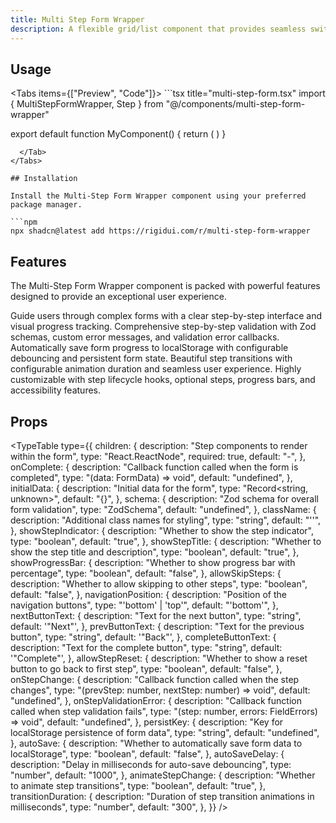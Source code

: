 ```yaml
---
title: Multi Step Form Wrapper
description: A flexible grid/list component that provides seamless switching between grid and list layouts with customizable card rendering.
---
```



## Usage

<Tabs items={["Preview", "Code"]}>
  <Tab value="Preview">
    <MultiStepFormPreview />
  </Tab>
  <Tab value="Code">
    ```tsx title="multi-step-form.tsx"
import { MultiStepFormWrapper, Step } from "@/components/multi-step-form-wrapper"

export default function MyComponent() {
      return (
        <MultiStepFormWrapper>
          <Step title="Basic Info">
            <FormBasic />
          </Step>
          <Step title="Message">
            <FormMessage />
          </Step>
        </MultiStepFormWrapper>
      )
}
```
  </Tab>
</Tabs>

## Installation

Install the Multi-Step Form Wrapper component using your preferred package manager.

```npm
npx shadcn@latest add https://rigidui.com/r/multi-step-form-wrapper
```

## Features

The Multi-Step Form Wrapper component is packed with powerful features designed to provide an exceptional user experience.

<Cards>
  <Card title="Step-by-Step Form Flow">
    Guide users through complex forms with a clear step-by-step interface and
    visual progress tracking.
  </Card>
  <Card title="Advanced Validation">
    Comprehensive step-by-step validation with Zod schemas, custom error
    messages, and validation error callbacks.
  </Card>
  <Card title="Auto-Save & Persistence">
    Automatically save form progress to localStorage with configurable
    debouncing and persistent form state.
  </Card>
  <Card title="Smooth Animations">
    Beautiful step transitions with configurable animation duration and seamless
    user experience.
  </Card>
  <Card title="Flexible Configuration">
    Highly customizable with step lifecycle hooks, optional steps, progress
    bars, and accessibility features.
  </Card>
</Cards>

## Props

<TypeTable
  type={{
    children: {
      description: "Step components to render within the form",
      type: "React.ReactNode",
      required: true,
      default: "-",
    },
    onComplete: {
      description: "Callback function called when the form is completed",
      type: "(data: FormData) => void",
      default: "undefined",
    },
    initialData: {
      description: "Initial data for the form",
      type: "Record<string, unknown>",
      default: "{}",
    },
    schema: {
      description: "Zod schema for overall form validation",
      type: "ZodSchema",
      default: "undefined",
    },
    className: {
      description: "Additional class names for styling",
      type: "string",
      default: "''",
    },
    showStepIndicator: {
      description: "Whether to show the step indicator",
      type: "boolean",
      default: "true",
    },
    showStepTitle: {
      description: "Whether to show the step title and description",
      type: "boolean",
      default: "true",
    },
    showProgressBar: {
      description: "Whether to show progress bar with percentage",
      type: "boolean",
      default: "false",
    },
    allowSkipSteps: {
      description: "Whether to allow skipping to other steps",
      type: "boolean",
      default: "false",
    },
    navigationPosition: {
      description: "Position of the navigation buttons",
      type: "'bottom' | 'top'",
      default: "'bottom'",
    },
    nextButtonText: {
      description: "Text for the next button",
      type: "string",
      default: '"Next"',
    },
    prevButtonText: {
      description: "Text for the previous button",
      type: "string",
      default: '"Back"',
    },
    completeButtonText: {
      description: "Text for the complete button",
      type: "string",
      default: '"Complete"',
    },
    allowStepReset: {
      description: "Whether to show a reset button to go back to first step",
      type: "boolean",
      default: "false",
    },
    onStepChange: {
      description: "Callback function called when the step changes",
      type: "(prevStep: number, nextStep: number) => void",
      default: "undefined",
    },
    onStepValidationError: {
      description: "Callback function called when step validation fails",
      type: "(step: number, errors: FieldErrors) => void",
      default: "undefined",
    },
    persistKey: {
      description: "Key for localStorage persistence of form data",
      type: "string",
      default: "undefined",
    },
    autoSave: {
      description: "Whether to automatically save form data to localStorage",
      type: "boolean",
      default: "false",
    },
    autoSaveDelay: {
      description: "Delay in milliseconds for auto-save debouncing",
      type: "number",
      default: "1000",
    },
    animateStepChange: {
      description: "Whether to animate step transitions",
      type: "boolean",
      default: "true",
    },
    transitionDuration: {
      description: "Duration of step transition animations in milliseconds",
      type: "number",
      default: "300",
    },
  }}
/>
